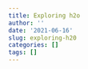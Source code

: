 ```yaml
---
title: Exploring h2o
author: ''
date: '2021-06-16'
slug: exploring-h20
categories: []
tags: []
---
```

